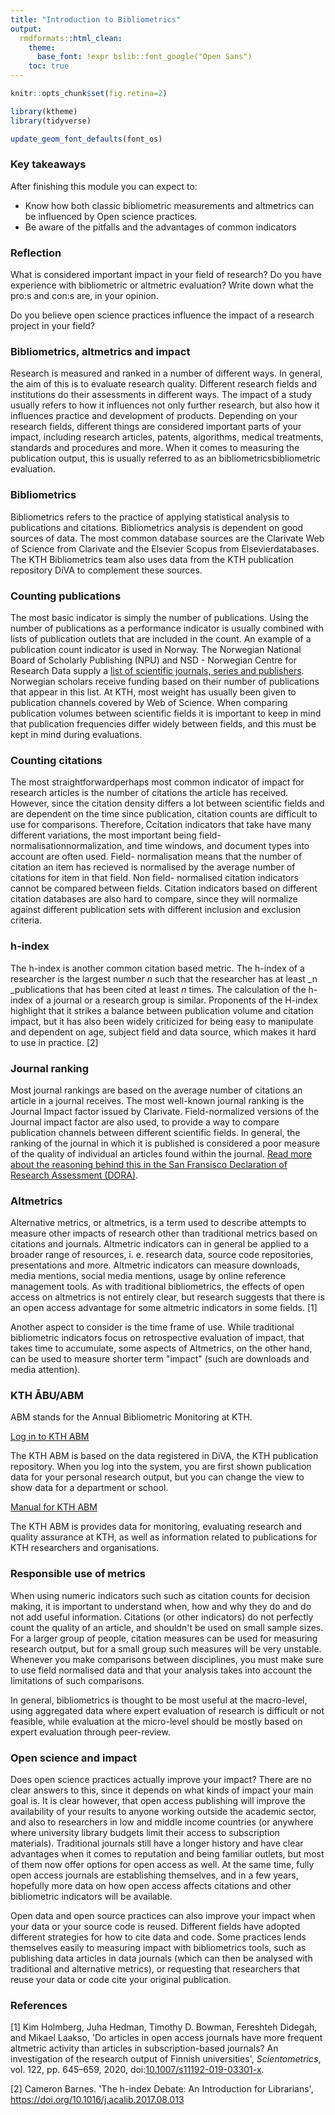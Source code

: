 ```yaml
---
title: "Introduction to Bibliometrics"
output:
  rmdformats::html_clean:
    theme:
      base_font: !expr bslib::font_google("Open Sans")
    toc: true  
---
```


```r
knitr::opts_chunk$set(fig.retina=2)
```

```r
library(ktheme)
library(tidyverse)

update_geom_font_defaults(font_os)
```

### Key takeaways

After finishing this module you can expect to:

- Know how both classic bibliometric measurements and altmetrics can be influenced by Open science practices.
- Be aware of the pitfalls and the advantages of common indicators

### Reflection

What is considered important impact in your field of research? Do you have experience with bibliometric or altmetric evaluation? Write down what the pro:s and con:s are, in your opinion.

Do you believe open science practices influence the impact of a research project in your field?

### Bibliometrics, altmetrics and impact

Research is measured and ranked in a number of different ways. In general, the aim of this is to evaluate research quality. Different research fields and institutions do their assessments in different ways. The impact of a study usually refers to how it influences not only further research, but also how it influences practice and development of products. Depending on your research fields, different things are considered important parts of your impact, including research articles, patents, algorithms, medical treatments, standards and procedures and more. When it comes to measuring the publication output, this is usually referred to as an bibliometricsbibliometric evaluation.

### Bibliometrics

Bibliometrics refers to the practice of applying statistical analysis to publications and citations. Bibliometrics analysis is dependent on good sources of data. The most common database sources are the Clarivate Web of Science from Clarivate and the Elsevier Scopus from Elsevierdatabases. The KTH Bibliometrics team also uses data from the KTH publication repository DiVA to complement these sources.

### Counting publications

The most basic indicator is simply the number of publications. Using the number of publications as a performance indicator is usually combined with lists of publication outlets that are included in the count. An example of a publication count indicator is used in Norway. The Norwegian National Board of Scholarly Publishing (NPU) and NSD - Norwegian Centre for Research Data supply a [list of scientific journals, series and publishers](https://dbh.nsd.uib.no/publiseringskanaler/Forside). Norwegian scholars receive funding based on their number of publications that appear in this list. At KTH, most weight has usually been given to publication channels covered by Web of Science. When comparing publication volumes between scientific fields it is important to keep in mind that publication frequencies differ widely between fields, and this must be kept in mind during evaluations.

### Counting citations

The most straightforwardperhaps most common indicator of impact for research articles is the number of citations the article has received. However, since the citation density differs a lot between scientific fields and are dependent on the time since publication, citation counts are difficult to use for comparisons. Therefore, Ccitation indicators that take have many different variations, the most important being field- normalisationnormalization, and time windows, and document types into account are often used. Field- normalisation means that the number of citation an item has recieved is normalised by the average number of citations for item in that field. Non field- normalised citation indicators cannot be compared between fields. Citation indicators based on different citation databases are also hard to compare, since they will normalize against different publication sets with different inclusion and exclusion criteria.

### h-index

The h-index is another common citation based metric. The h-index of a researcher is the largest number _n_ such that the researcher has at least _n _publications that has been cited at least _n_ times. The calculation of the h-index of a journal or a research group is similar. Proponents of the H-index highlight that it strikes a balance between publication volume and citation impact, but it has also been widely criticized for being easy to manipulate and dependent on age, subject field and data source, which makes it hard to use in practice. [2]

### Journal ranking

Most journal rankings are based on the average number of citations an article in a journal receives. The most well-known journal ranking is the Journal Impact factor issued by Clarivate. Field-normalized versions of the Journal impact factor are also used, to provide a way to compare publication channels between different scientific fields. In general, the ranking of the journal in which it is published is considered a poor measure of the quality of individual an articles found within the journal. [Read more about the reasoning behind this in the San Fransisco Declaration of Research Assessment (DORA)](https://sfdora.org/read/).

### Altmetrics

Alternative metrics, or altmetrics, is a term used to describe attempts to measure other impacts of research other than traditional metrics based on citations and journals. Altmetric indicators can in general be applied to a broader range of resources, i. e. research data, source code repositories, presentations and more. Altmetric indicators can measure downloads, media mentions, social media mentions, usage by online reference management tools. As with traditional bibliometrics, the effects of open access on altmetrics is not entirely clear, but research suggests that there is an open access advantage for some altmetric indicators in some fields. [1]

Another aspect to consider is the time frame of use. While traditional bibliometric indicators focus on retrospective evaluation of impact, that takes time to accumulate, some aspects of Altmetrics, on the other hand, can be used to measure shorter term &quot;impact&quot; (such are downloads and media attention).

### KTH ÅBU/ABM

ABM stands for the Annual Bibliometric Monitoring at KTH.

[Log in to KTH ABM](https://kth.se/abm)

The KTH ABM is based on the data registered in DiVA, the KTH publication repository. When you log into the system, you are first shown publication data for your personal research output, but you can change the view to show data for a department or school.

[Manual for KTH ABM](https://kth-library.github.io/abm/ABM_guide.html)

The KTH ABM is provides data for monitoring, evaluating research and quality assurance at KTH, as well as information related to publications for KTH researchers and organisations.

### Responsible use of metrics

When using numeric indicators such such as citation counts for decision making, it is important to understand when, how and why they do and do not add useful information. Citations (or other indicators) do not perfectly count the quality of an article, and shouldn&#39;t be used on small sample sizes. For a larger group of people, citation measures can be used for measuring research output, but for a small group such measures will be very unstable. Whenever you make comparisons between disciplines, you must make sure to use field normalised data and that your analysis takes into account the limitations of such comparisons.

In general, bibliometrics is thought to be most useful at the macro-level, using aggregated data where expert evaluation of research is difficult or not feasible, while evaluation at the micro-level should be mostly based on expert evaluation through peer-review.

### Open science and impact

Does open science practices actually improve your impact? There are no clear answers to this, since it depends on what kinds of impact your main goal is. It is clear however, that open access publishing will improve the availability of your results to anyone working outside the academic sector, and also to researchers in low and middle income countries (or anywhere where university library budgets limit their access to subscription materials). Traditional journals still have a longer history and have clear advantages when it comes to reputation and being familiar outlets, but most of them now offer options for open access as well. At the same time, fully open access journals are establishing themselves, and in a few years, hopefully more data on how open access affects citations and other bibliometric indicators will be available.

Open data and open source practices can also improve your impact when your data or your source code is reused. Different fields have adopted different strategies for how to cite data and code. Some practices lends themselves easily to measuring impact with bibliometrics tools, such as publishing data articles in data journals (which can then be analysed with traditional and alternative metrics), or requesting that researchers that reuse your data or code cite your original publication.

### References

[1] Kim Holmberg, Juha Hedman, Timothy D. Bowman, Fereshteh Didegah, and Mikael Laakso, &#39;Do articles in open access journals have more frequent altmetric activity than articles in subscription-based journals? An investigation of the research output of Finnish universities&#39;, _Scientometrics_, vol. 122, pp. 645–659, 2020, doi:[10.1007/s11192-019-03301-x](https://doi.org/10.1007/s11192-019-03301-x).

[2] Cameron Barnes. &#39;The h-index Debate: An Introduction for Librarians&#39;, [https://doi.org/10.1016/j.acalib.2017.08.013](https://doi.org/10.1016/j.acalib.2017.08.013)
